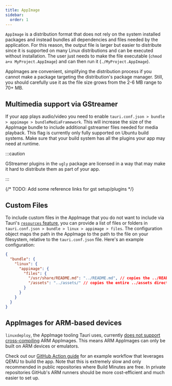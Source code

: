 ```yaml
---
title: AppImage
sidebar:
  order: 1
---
```


`AppImage` is a distribution format that does not rely on the system installed packages and instead bundles all dependencies and files needed by the application. For this reason, the output file is larger but easier to distribute since it is supported on many Linux distributions and can be executed without installation. The user just needs to make the file executable (`chmod a+x MyProject.AppImage`) and can then run it (`./MyProject.AppImage`).

AppImages are convenient, simplifying the distribution process if you cannot make a package targeting the distribution's package manager. Still, you should carefully use it as the file size grows from the 2-6 MB range to 70+ MB.

## Multimedia support via GStreamer

If your app plays audio/video you need to enable `tauri.conf.json > bundle > appimage > bundleMediaFramework`. This will increase the size of the AppImage bundle to include additional gstreamer files needed for media playback. This flag is currently only fully supported on Ubuntu build systems. Make sure that your build system has all the plugins your app may need at runtime.

:::caution

GStreamer plugins in the `ugly` package are licensed in a way that may make it hard to distribute them as part of your app.

:::

{/* TODO: Add some reference links for gst setup/plugins */}

## Custom Files

To include custom files in the AppImage that you do not want to include via Tauri's [`resources` feature](../develop/resources.mdx), you can provide a list of files or folders in `tauri.conf.json > bundle > linux > appimage > files`. The configuration object maps the path in the AppImage to the path to the file on your filesystem, relative to the `tauri.conf.json` file. Here's an example configuration:

```json title="tauri.conf.json"
{
  "bundle": {
    "linux": {
      "appimage": {
        "files": {
          "/usr/share/README.md": "../README.md", // copies the ../README.md file to <appimage>/usr/share/README.md
          "/assets": "../assets/" // copies the entire ../assets directory to <appimage>/assets
        }
      }
    }
  }
}
```

## AppImages for ARM-based devices

`linuxdeploy`, the AppImage tooling Tauri uses, currently [does not support cross-compiling] ARM AppImages. This means ARM AppImages can only be built on ARM devices or emulators.

Check out our [GitHub Action guide](./Pipelines/github.mdx#arm-runner-compilation) for an example workflow that leverages QEMU to build the app. Note that this is extremely slow and only recommended in public repositories where Build Minutes are free. In private repositories GitHub's ARM runners should be more cost-efficient and much easier to set up.

[does not support cross-compiling]: https://github.com/linuxdeploy/linuxdeploy/issues/258
